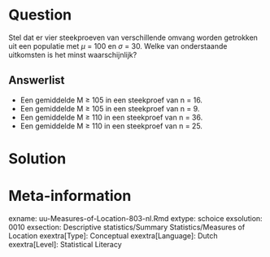 Question
========
Stel dat er vier steekproeven van verschillende omvang worden getrokken uit een populatie met $\mu$ = 100 en $\sigma$ = 30. Welke van onderstaande uitkomsten is het minst waarschijnlijk?


  
Answerlist
----------
* Een gemiddelde M $\geq$ 105 in een steekproef van n = 16.
* Een gemiddelde M $\geq$ 105 in een steekproef van n = 9. 
* Een gemiddelde M $\geq$ 110 in een steekproef van n = 36. 
* Een gemiddelde M $\geq$ 110 in een steekproef van n = 25.
	

Solution
========


Meta-information
================
exname: uu-Measures-of-Location-803-nl.Rmd
extype: schoice
exsolution: 0010
exsection: Descriptive statistics/Summary Statistics/Measures of Location
exextra[Type]: Conceptual
exextra[Language]: Dutch
exextra[Level]: Statistical Literacy
